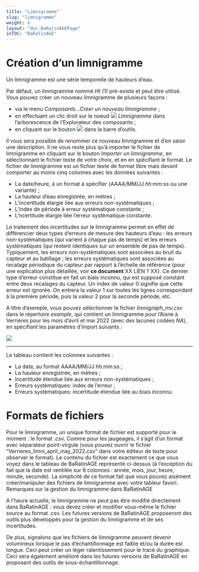 ---
title: "Limnigramme"
slug: "limnigramme"
weight: 6
layout: "doc_BaRatinAGEPage"
inTOC: "BaRatinAGE"
---

# Création d'un limnigramme

Un limnigramme est une série temporelle de hauteurs d'eau.

Par défaut, un limnigramme nommé *Ht (1)* pré-existe et peut être utilisé. Vous pouvez créer un nouveau limnigramme de plusieurs façons :

-   via le menu *Composants...Créer un nouveau limnigramme* ;
-   en effectuant un clic droit sur le noeud ![](limnigraph.svg) *Limnigramme* dans l'arborescence de l'Explorateur des composants ;
-   en cliquant sur le bouton ![](limnigraph_add.svg) dans la barre d'outils.

Il vous sera possible de renommer ce nouveau limnigramme et d'en saisir une description. Il ne vous reste plus qu'à importer le fichier de limnigramme en cliquant sur le bouton *Importer un limnigramme*, en sélectionnant le fichier texte de votre choix, et en en spécifiant le format. Le fichier de limnigramme est un fichier texte de format libre mais devant comporter au moins cinq colonnes avec les données suivantes :

-    La date/heure, à un format à spécifier (*AAAA/MM/JJ hh:mm:ss* ou une variante) ;
-    La hauteur d'eau enregistrée, en mètres ;
-    L'incertitude élargie liée aux erreurs non-systématiques ;
-    L'index de période à erreur systématique constante ;
-    L'ncertitude élargie liée l'erreur systématique constante.

Le traitement des incertitudes sur le limnigramme permet en effet de différencier deux types d'erreurs de mesure des hauteurs d'eau : les erreurs non-systématiques (qui varient à chaque pas de temps) et les erreurs systématiques (qui restent identiques sur un ensemble de pas de temps). Typiquement, les erreurs non-systématiques sont associées au bruit du capteur et au batillage ; les erreurs systématiques sont associées au recalage périodique du capteur par rapport à l'échelle de référence (pour une explication plus détaillée, voir **ce document** XX LIEN ? XX). Ce dernier type d'erreur constitue en fait un biais inconnu, qui est supposé constant entre deux recalages du capteur. Un index de valeur 0 signifie que cette erreur est ignorée. On entrera la valeur 1 sur toutes les lignes correspondant à la première période, puis la valeur 2 pour la seconde période, etc.


A titre d'exemple, vous pouvez sélectionner le fichier *limnigraph_mv.csv* dans le répertoire *example*, qui contient un limnigramme pour l'Aisne à Verrières pour les mois d'avril et mai 2022 (avec des lacunes codées *NA*), en spécifiant les paramètres d'import suivants :

![](StageSeries_Import_mv.fr.png)


*********





Le tableau contient les colonnes suivantes :

-    La date, au format AAAA/MM/JJ hh:mm:ss ;
-    La hauteur enregistrée, en mètres ;
-    Incertitude étendue liée aux erreurs non-systématiques ;
-    Erreurs systématiques: index de l'erreur ;
-    Erreurs systématiques: incertitude étendue liée au biais inconnu.



# Formats de fichiers

Pour le limnigramme, un unique format de fichier est supporté pour le moment : le format .csv. Comme pour les jaugeages, il s'agit d'un format avec séparateur point-virgule (vous pouvez ouvrir le fichier "Verrieres_limni_april_may_2022.csv" dans votre éditeur de texte pour observer le format). Le contenu du fichier est exactement ce que vous voyez dans le tableau de BaRatinAGE représenté ci-dessus (à l'exception du fait que la date est ventilée sur 6 colonnes : année, mois, jour, heure, minute, seconde). La simplicité de ce format fait que vous pouvez aisément créer/manipuler des fichiers de limnigramme avec votre tableur favori.
Remarques sur la gestion du limnigramme dans BaRatinAGE

A l'heure actuelle, le limnigramme ne peut pas être modifié directement dans BaRatinAGE : vous devez créer et modifier vous-même le fichier source au format .csv. Les futures versions de BaRatinAGE proposeront des outils plus développés pour la gestion du limnigramme et de ses incertitudes.

De plus, signalons que les fichiers de limnigramme peuvent devenir volumineux lorsque le pas d'échantillonnage est faible et/ou la durée est longue. Ceci peut créer un léger ralentissement pour le tracé du graphique. Ceci sera également amélioré dans les futures versions de BaRatinAGE en proposant des outils de sous-échantillonnage.
